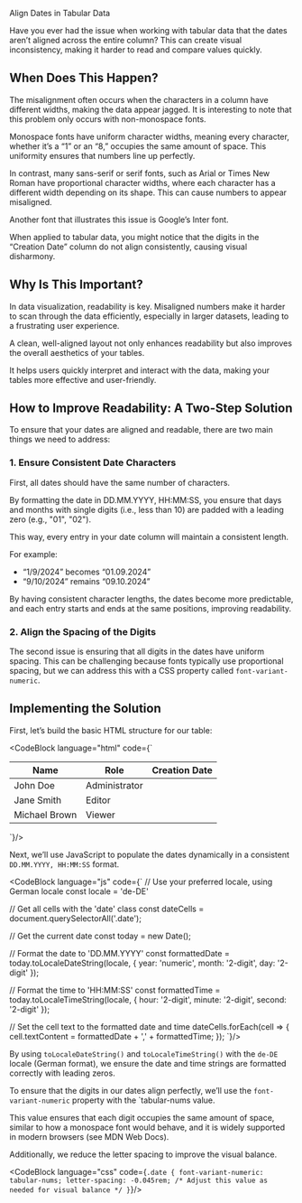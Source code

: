 
<BlogH1>Align Dates in Tabular Data</BlogH1>

Have you ever had the issue when working with tabular data that the dates aren’t aligned across the entire column? This can create visual inconsistency, making it harder to read and compare values quickly.

<H2>When Does This Happen?</H2>
The misalignment often occurs when the characters in a column have different widths, making the data appear jagged. It is interesting to note that this problem only occurs with non-monospace fonts.

Monospace fonts have uniform character widths, meaning every character, whether it’s a “1” or an “8,” occupies the same amount of space. This uniformity ensures that numbers line up perfectly.

In contrast, many sans-serif or serif fonts, such as Arial or Times New Roman have proportional character widths, where each character has a different width depending on its shape. This can cause numbers to appear misaligned.

<BlogImage src="https://miro.medium.com/v2/resize:fit:1400/format:webp/1*q3Bb46brRSHGAo76UdDT-A.png" caption="Figure 1: Using the Inter font by Google, we can reproduce the visual disharmony in the “Creation Date” column." />

Another font that illustrates this issue is Google’s Inter font.

When applied to tabular data, you might notice that the digits in the “Creation Date” column do not align consistently, causing visual disharmony.

<H2>Why Is This Important?</H2>

In data visualization, readability is key. Misaligned numbers make it harder to scan through the data efficiently, especially in larger datasets, leading to a frustrating user experience.

A clean, well-aligned layout not only enhances readability but also improves the overall aesthetics of your tables.

It helps users quickly interpret and interact with the data, making your tables more effective and user-friendly.

<H2>How to Improve Readability: A Two-Step Solution</H2>

To ensure that your dates are aligned and readable, there are two main things we need to address:

<H3>1. Ensure Consistent Date Characters</H3>

First, all dates should have the same number of characters.

By formatting the date in DD.MM.YYYY, HH:MM:SS, you ensure that days and months with single digits (i.e., less than 10) are padded with a leading zero (e.g., "01", "02").

This way, every entry in your date column will maintain a consistent length.

For example:
- “1/9/2024” becomes “01.09.2024”
- “9/10/2024” remains “09.10.2024”

By having consistent character lengths, the dates become more predictable, and each entry starts and ends at the same positions, improving readability.

<BlogImage src="https://miro.medium.com/v2/resize:fit:1400/format:webp/1*PJXyqfKmGSuz7r9rIdIGkA.png" caption="Figure 2: A consistent date format already improves the readability, but it is still not perfect yet." />

<H3>2. Align the Spacing of the Digits</H3>

The second issue is ensuring that all digits in the dates have uniform spacing. This can be challenging because fonts typically use proportional spacing, but we can address this with a CSS property called `font-variant-numeric`.

<BlogImage src="https://miro.medium.com/v2/resize:fit:1400/format:webp/1*ISG9gJMNawgKIZe-yFipVA.png" caption="Figure 3: Applying the CSS font-variant-numeric style ensures consistent widths for each of the digits." />

<H2>Implementing the Solution</H2>
First, let’s build the basic HTML structure for our table:

<CodeBlock language="html" code={`
<table>
    <thead>
        <tr>
          <th>Name</th>
          <th>Role</th>
          <th>Creation Date</th>
        </tr>
    </thead>
    <tbody>
        <tr>
              <td>John Doe</td>
              <td>Administrator</td>
              <td class="date"></td>
        </tr>
        <tr>
              <td>Jane Smith</td>
              <td>Editor</td>
              <td class="date"></td>
        </tr>
        <tr>
              <td>Michael Brown</td>
              <td>Viewer</td>
              <td class="date"></td>
        </tr>
    </tbody>
</table>
`}/>

Next, we’ll use JavaScript to populate the dates dynamically in a consistent `DD.MM.YYYY, HH:MM:SS` format.

<CodeBlock language="js" code={`
// Use your preferred locale, using German locale
const locale = 'de-DE'

// Get all cells with the 'date' class
const dateCells = document.querySelectorAll('.date');

// Get the current date
const today = new Date();

// Format the date to 'DD.MM.YYYY'
const formattedDate = today.toLocaleDateString(locale, {
    year: 'numeric',
    month: '2-digit',
    day: '2-digit'
});

// Format the time to 'HH:MM:SS'
const formattedTime = today.toLocaleTimeString(locale, {
    hour: '2-digit',
    minute: '2-digit',
    second: '2-digit'
});

// Set the cell text to the formatted date and time
dateCells.forEach(cell => {
    cell.textContent = formattedDate + ',' + formattedTime;
});
`}/>

By using `toLocaleDateString()` and `toLocaleTimeString()` with the `de-DE` locale (German format), we ensure the date and time strings are formatted correctly with leading zeros.

To ensure that the digits in our dates align perfectly, we’ll use the `font-variant-numeric` property with the `tabular-nums value.

This value ensures that each digit occupies the same amount of space, similar to how a monospace font would behave, and it is widely supported in modern browsers (see MDN Web Docs).

Additionally, we reduce the letter spacing to improve the visual balance.

<CodeBlock language="css" code={`
.date {
    font-variant-numeric: tabular-nums;
    letter-spacing: -0.045rem; /* Adjust this value as needed for visual balance */
}
`}/>
